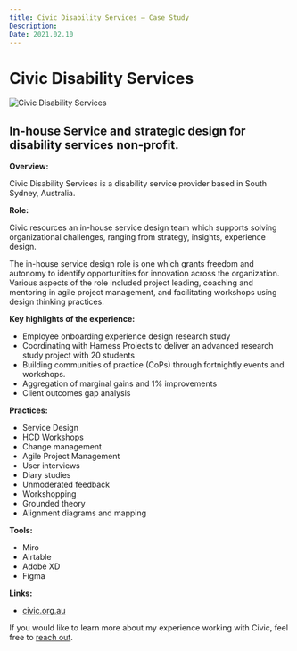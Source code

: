 ```yaml
---
title: Civic Disability Services — Case Study
Description:
Date: 2021.02.10
---
```

# Civic Disability Services

![Civic Disability Services](../images/Civic-Icon-p-500.png)

## In-house Service and strategic design for disability services non-profit.

**Overview:**

Civic Disability Services is a disability service provider based in South Sydney, Australia.

**Role:**

Civic resources an in-house service design team which supports solving organizational challenges, ranging from strategy, insights, experience design.

The in-house service design role is one which grants freedom and autonomy to identify opportunities for innovation across the organization. Various aspects of the role included project leading, coaching and mentoring in agile project management, and facilitating workshops using design thinking practices.

**Key highlights of the experience:**

-  Employee onboarding experience design research study
-  Coordinating with Harness Projects to deliver an advanced research study project with 20 students
-  Building communities of practice (CoPs) through fortnightly events and workshops.
-  Aggregation of marginal gains and 1% improvements
-  Client outcomes gap analysis

**Practices:**

-  Service Design
-  HCD Workshops
-  Change management
-  Agile Project Management
-  User interviews
-  Diary studies
-  Unmoderated feedback
-  Workshopping
-  Grounded theory
-  Alignment diagrams and mapping

**Tools:**

-  Miro
-  Airtable
-  Adobe XD
-  Figma

**Links:**

-  [civic.org.au](http://civic.org.au)

If you would like to learn more about my experience working with Civic, feel free to [reach out](mailto:connor@connorforsyth.co).